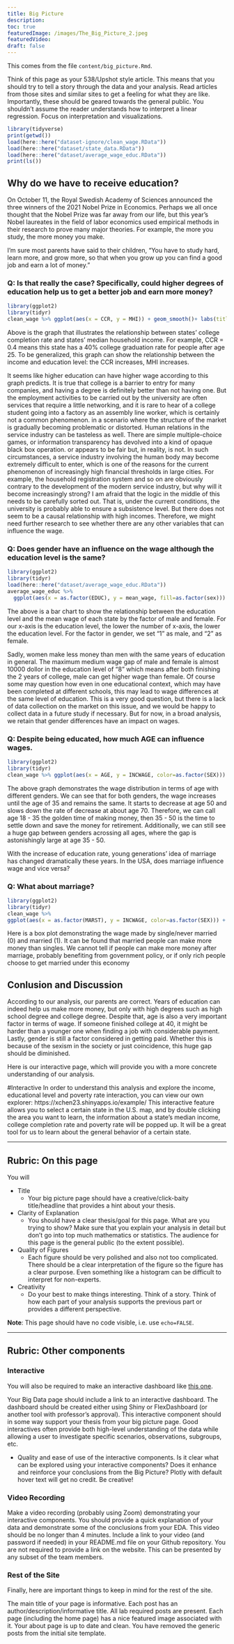 ```yaml
---
title: Big Picture
description:
toc: true
featuredImage: /images/The_Big_Picture_2.jpeg
featuredVideo:
draft: false
---
```


This comes from the file `content/big_picture.Rmd`.

Think of this page as your 538/Upshot style article. This means that you should try to tell a story through the data and your analysis. Read articles from those sites and similar sites to get a feeling for what they are like. Importantly, these should be geared towards the general public. You shouldn't assume the reader understands how to interpret a linear regression. Focus on interpretation and visualizations.

```r
library(tidyverse)
print(getwd())
load(here::here("dataset-ignore/clean_wage.RData"))
load(here::here("dataset/state_data.RData"))
load(here::here("dataset/average_wage_educ.RData"))
print(ls())
```

## Why do we have to receive education? 

On October 11, the Royal Swedish Academy of Sciences announced the three winners of the 2021 Nobel Prize in Economics. Perhaps we all once thought that the Nobel Prize was far away from our life, but this year's Nobel laureates in the field of labor economics used empirical methods in their research to prove many major theories. For example, the more you study, the more money you make.

I'm sure most parents have said to their children, "You have to study hard, learn more, and grow more, so that when you grow up you can find a good job and earn a lot of money."

### Q: Is that really the case? Specifically, could higher degrees of education help us to get a better job and earn more money?

```r
library(ggplot2)
library(tidyr)
clean_wage %>% ggplot(aes(x = CCR, y = MHI)) + geom_smooth()+ labs(title="College Completion Rate after 25 vs. Median Household Income", x="College Completion Rate after 25", y=" Median Household Income")
```

Above is the graph that illustrates the relationship between states' college completion rate and states' median household income. For example, CCR = 0.4 means this state has a 40% college graduation rate for people after age 25. To be generalized, this graph can show the relationship between the income and education level: the CCR increases, MHI increases. 

It seems like higher education can have higher wage according to this graph predicts. It is true that college is a barrier to entry for many companies, and having a degree is definitely better than not having one. But the employment activities to be carried out by the university are often services that require a little networking, and it is rare to hear of a college student going into a factory as an assembly line worker, which is certainly not a common phenomenon. in a scenario where the structure of the market is gradually becoming problematic or distorted. Human relations in the service industry can be tasteless as well. There are simple multiple-choice games, or information transparency has devolved into a kind of opaque black box operation. or appears to be fair but, in reality, is not. In such circumstances, a service industry involving the human body may become extremely difficult to enter, which is one of the reasons for the current phenomenon of increasingly high financial thresholds in large cities. For example, the household registration system and so on are obviously contrary to the development of the modern service industry, but why will it become increasingly strong? I am afraid that the logic in the middle of this needs to be carefully sorted out. That is, under the current conditions, the university is probably able to ensure a subsistence level. But there does not seem to be a causal relationship with high incomes. Therefore, we might need further research to see whether there are any other variables that can influence the wage.


### Q: Does gender have an influence on the wage although the education level is the same?

```r
library(ggplot2)
library(tidyr)
load(here::here("dataset/average_wage_educ.RData"))
average_wage_educ %>%  
  ggplot(aes(x = as.factor(EDUC), y = mean_wage, fill=as.factor(sex))) + geom_bar(stat = "identity",position = position_dodge()) + labs(title="Education vs. Mean Wage", x="Education", y=" Mean Wage")
```

The above is a bar chart to show the relationship between the education level and the mean wage of each state by the factor of male and female.  For our x-axis is the education level, the lower the number of x-axis, the lower the education level. For the factor in gender, we set “1” as male, and “2” as female. 

Sadly, women make less money than men with the same years of education in general. The maximum medium wage gap of male and female is almost 10000 dollor in the education level of “8” which means after both finishing the 2 years of college, male can get higher wage than female. Of course some may question how even in one educational context, which may have been completed at different schools, this may lead to wage differences at the same level of education. This is a very good question, but there is a lack of data collection on the market on this issue, and we would be happy to collect data in a future study if necessary. 
But for now, in a broad analysis, we retain that gender differences have an impact on wages.


### Q: Despite being educated, how much AGE can influence wages. 

```r
library(ggplot2)
library(tidyr)
clean_wage %>% ggplot(aes(x = AGE, y = INCWAGE, color=as.factor(SEX))) + geom_smooth()
```

The above graph demonstrates the wage distribution in terms of age with different genders. We can see that for both genders, the wage increases until the age of 35 and remains the same. It starts to decrease at age 50 and slows down the rate of decrease at about age 70. Therefore, we can call age 18 - 35 the golden time of making money, then 35 - 50 is the time to settle down and save the money for retirement. Additionally, we can still see a huge gap between genders acrossing all ages, where the gap is astonishingly large at age 35 - 50. 

With the increase of education rate, young generations’ idea of marriage has changed dramatically these years. In the USA, does marriage influence wage and vice versa? 

### Q: What about marriage?

```r
library(ggplot2)
library(tidyr)
clean_wage %>%
ggplot(aes(x = as.factor(MARST), y = INCWAGE, color=as.factor(SEX))) + geom_boxplot() + labs(title="Marital Status vs. Wage", x="Marital Status", y="Wage")
```

Here is a box plot demonstrating the wage made by single/never married (0) and married (1). It can be found that married people can make more money than singles. We cannot tell if people can make more money after marriage, probably benefiting from government policy, or if only rich people choose to get married under this economy

## Conlusion and Discussion
According to our analysis, our parents are correct. Years of education can indeed help us make more money, but only with high degrees such as high school degree and college degree. Despite that, age is also a very important factor in terms of wage. If someone finished college at 40, it might be harder than a younger one when finding a job with considerable payment. Lastly, gender is still a factor considered in getting paid. Whether this is because of the sexism in the society or just coincidence, this huge gap should be diminished. 

Here is our interactive page, which will provide you with a more concrete understanding of our analysis.

#Interactive
In order to understand this analysis and explore the income, educational level and poverty rate interaction, you can view our own explorer: https://xchen23.shinyapps.io/example/
This interactive feature allows you to select a certain state in the U.S. map, and by double clicking the area you want to learn, the information about a state's median income, college completion rate and poverty rate will be popped up. It will be a great tool for us to learn about the general behavior of a certain state. 

---

## Rubric: On this page

You will



* Title
  * Your big picture page should have a creative/click-baity title/headline that provides a hint about your thesis.
* Clarity of Explanation
  * You should have a clear thesis/goal for this page. What are you trying to show? Make sure that you explain your analysis in detail but don't go into top much mathematics or statistics. The audience for this page is the general public (to the extent possible).
* Quality of Figures
  * Each figure should be very polished and also not too complicated. There should be a clear interpretation of the figure so the figure has a clear purpose. Even something like a histogram can be difficult to interpret for non-experts.
* Creativity
  * Do your best to make things interesting. Think of a story. Think of how each part of your analysis supports the previous part or provides a different perspective.
  
**Note**: This page should have no code visible, i.e. use `echo=FALSE`.  

---

## Rubric: Other components

### Interactive

You will also be required to make an interactive dashboard like [this one](/flex/flex.html).

Your Big Data page should include a link to an interactive dashboard. The dashboard should be created either using Shiny or FlexDashboard (or another tool with professor's approval). This interactive component should in some way support your thesis from your big picture page. Good interactives often provide both high-level understanding of the data while allowing a user to investigate specific scenarios, observations, subgroups, etc.

* Quality and ease of use of the interactive components.
Is it clear what can be explored using your interactive components?
Does it enhance and reinforce your conclusions from the Big Picture?
Plotly with default hover text will get no credit. Be creative!


### Video Recording

Make a video recording (probably using Zoom) demonstrating your interactive components.
You should provide a quick explanation of your data and demonstrate some of the conclusions from your EDA.
This video should be no longer than 4 minutes.
Include a link to your video (and password if needed) in your README.md file on your Github repository. You are not required to provide a link on the website.
This can be presented by any subset of the team members.


### Rest of the Site

Finally, here are important things to keep in mind for the rest of the site. 

The main title of your page is informative.
Each post has an author/description/informative title.
All lab required posts are present.
Each page (including the home page) has a nice featured image associated with it.
Your about page is up to date and clean.
You have removed the generic posts from the initial site template.